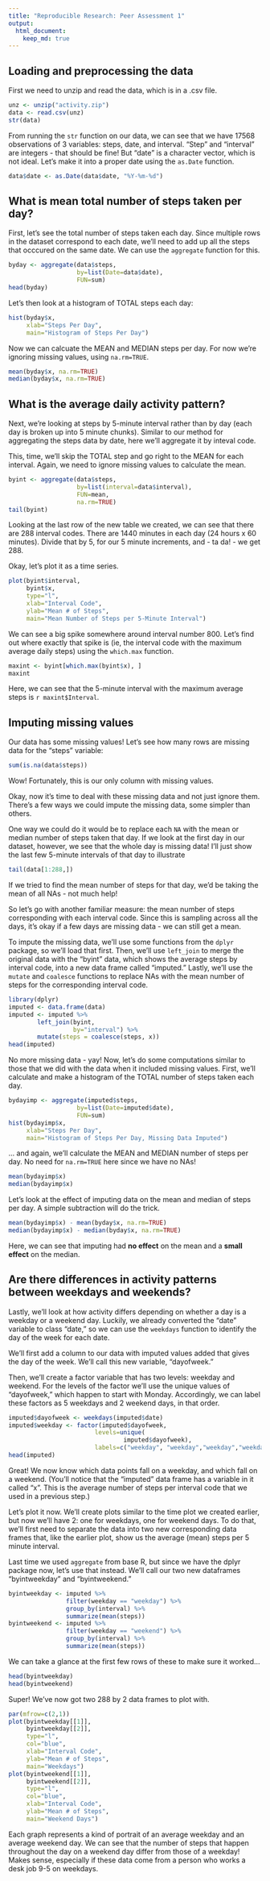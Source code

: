 ```yaml
---
title: "Reproducible Research: Peer Assessment 1"
output: 
  html_document:
    keep_md: true
---
```



## Loading and preprocessing the data

First we need to unzip and read the data, which is in a .csv file.

```r
unz <- unzip("activity.zip")
data <- read.csv(unz)
str(data)
```

From running the `str` function on our data, we can see that we have 17568 observations of 3 variables: steps, date, and interval. "Step" and "interval" are integers - that should be fine! But "date" is a character vector, which is not ideal. Let's make it into a proper date using the `as.Date` function.

```r
data$date <- as.Date(data$date, "%Y-%m-%d")
```

## What is mean total number of steps taken per day?

First, let's see the total number of steps taken each day. Since multiple rows in the dataset correspond to each date, we'll need to add up all the steps that occcured on the same date. We can use the `aggregate` function for this.

```r
byday <- aggregate(data$steps, 
                   by=list(Date=data$date), 
                   FUN=sum)
head(byday)
```

Let's then look at a histogram of TOTAL steps each day:

```r
hist(byday$x, 
     xlab="Steps Per Day", 
     main="Histogram of Steps Per Day")
```

Now we can calcuate the MEAN and MEDIAN steps per day. For now we're ignoring missing values, using `na.rm=TRUE`. 

```r
mean(byday$x, na.rm=TRUE)
median(byday$x, na.rm=TRUE)
```


## What is the average daily activity pattern?

Next, we're looking at steps by 5-minute interval rather than by day (each day is broken up into 5 minute chunks). Similar to our method for aggregating the steps data by date, here we'll aggregate it by inteval code. 

This, time, we'll skip the TOTAL step and go right to the MEAN for each interval. Again, we need to ignore missing values to calculate the mean.

```r
byint <- aggregate(data$steps,
                   by=list(interval=data$interval),
                   FUN=mean, 
                   na.rm=TRUE)
tail(byint)
```

Looking at the last row of the new table we created, we can see that there are 288 interval codes. There are 1440 minutes in each day (24 hours x 60 minutes). Divide that by 5, for our 5 minute increments, and - ta da! - we get 288.

Okay, let's plot it as a time series.

```r
plot(byint$interval, 
     byint$x, 
     type="l", 
     xlab="Interval Code", 
     ylab="Mean # of Steps", 
     main="Mean Number of Steps per 5-Minute Interval")
```

We can see a big spike somewhere around interval number 800. Let's find out where exactly that spike is (ie, the interval code with the maximum average daily steps) using the `which.max` function.

```r
maxint <- byint[which.max(byint$x), ]
maxint
```

Here, we can see that the 5-minute interval with the maximum average steps is `r maxint$Interval`. 

## Imputing missing values

Our data has some missing values! Let's see how many rows are missing data for the "steps" variable:

```r
sum(is.na(data$steps))
```

Wow! Fortunately, this is our only column with missing values. 

Okay, now it's time to deal with these missing data and not just ignore them. There's a few ways we could impute the missing data, some simpler than others. 

One way we could do it would be to replace each `NA` with the mean or median number of steps taken that day. If we look at the first day in our dataset, however, we see that the whole day is missing data! I'll just show the last few 5-minute intervals of that day to illustrate

```r
tail(data[1:288,])
```

If we tried to find the mean number of steps for that day, we'd be taking the mean of all NAs - not much help!

So let's go with another familiar measure: the mean number of steps corresponding with each interval code. Since this is sampling across all the days, it's okay if a few days are missing data - we can still get a mean.

To impute the missing data, we'll use some functions from the `dplyr` package, so we'll load that first. Then, we'll use `left_join` to merge the original data with the "byint" data, which shows the average steps by interval code, into a new data frame called "imputed." Lastly, we'll use the `mutate` and `coalesce` functions to replace NAs with the mean number of steps for the corresponding interval code.

```r
library(dplyr)
imputed <- data.frame(data)
imputed <- imputed %>% 
        left_join(byint, 
                  by="interval") %>% 
        mutate(steps = coalesce(steps, x))
head(imputed)
```

No more missing data - yay! Now, let's do some computations similar to those that we did with the data when it included missing values. First, we'll calculate and make a histogram of the TOTAL number of steps taken each day.

```r
bydayimp <- aggregate(imputed$steps, 
                   by=list(Date=imputed$date), 
                   FUN=sum)
hist(bydayimp$x, 
     xlab="Steps Per Day", 
     main="Histogram of Steps Per Day, Missing Data Imputed")
```

... and again, we'll calculate the MEAN and MEDIAN number of steps per day. No need for `na.rm=TRUE` here since we have no NAs!

```r
mean(bydayimp$x)
median(bydayimp$x)
```

Let's look at the effect of imputing data on the mean and median of steps per day. A simple subtraction will do the trick.

```r
mean(bydayimp$x) - mean(byday$x, na.rm=TRUE)
median(bydayimp$x) - median(byday$x, na.rm=TRUE)
```

Here, we can see that imputing had **no effect** on the mean and a **small effect** on the median.

## Are there differences in activity patterns between weekdays and weekends?

Lastly, we'll look at how activity differs depending on whether a day is a weekday or a weekend day. Luckily, we already converted the "date" variable to class "date," so we can use the `weekdays` function to identify the day of the week for each date.

We'll first add a column to our data with imputed values added that gives the day of the week. We'll call this new variable, "dayofweek."

Then, we'll create a factor variable that has two levels: weekday and weekend. For the levels of the factor we'll use the unique values of "dayofweek," which happen to start with Monday. Accordingly, we can label these factors as 5 weekdays and 2 weekend days, in that order.

```r
imputed$dayofweek <- weekdays(imputed$date)
imputed$weekday <- factor(imputed$dayofweek,
                        levels=unique(
                                imputed$dayofweek), 
                        labels=c("weekday", "weekday","weekday","weekday","weekday","weekend","weekend"))
head(imputed)
```

Great! We now know which data points fall on a weekday, and which fall on a weekend. (You'll notice that the "imputed" data frame has a variable in it called "x". This is the average number of steps per interval code that we used in a previous step.)

Let's plot it now. We'll create plots similar to the time plot we created earlier, but now we'll have 2: one for weekdays, one for weekend days. To do that, we'll first need to separate the data into two new corresponding data frames that, like the earlier plot, show us the average (mean) steps per 5 minute interval.

Last time we used `aggregate` from base R, but since we have the dplyr package now, let's use that instead. We'll call our two new dataframes "byintweekday" and "byintweekend."

```r
byintweekday <- imputed %>% 
                filter(weekday == "weekday") %>%
                group_by(interval) %>%
                summarize(mean(steps))
byintweekend <- imputed %>% 
                filter(weekday == "weekend") %>%
                group_by(interval) %>%
                summarize(mean(steps))
```

We can take a glance at the first few rows of these to make sure it worked...

```r
head(byintweekday)
head(byintweekend)
```

Super! We've now got two 288 by 2 data frames to plot with. 
```r
par(mfrow=c(2,1))
plot(byintweekday[[1]], 
     byintweekday[[2]], 
     type="l", 
     col="blue",
     xlab="Interval Code", 
     ylab="Mean # of Steps", 
     main="Weekdays")
plot(byintweekend[[1]], 
     byintweekend[[2]], 
     type="l", 
     col="blue",
     xlab="Interval Code", 
     ylab="Mean # of Steps", 
     main="Weekend Days")
```

Each graph represents a kind of portrait of an average weekday and an average weekend day. We can see that the number of steps that happen throughout the day on a weekend day differ from those of a weekday! Makes sense, especially if these data come from a person who works a desk job 9-5 on weekdays. 